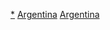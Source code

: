 {{Commons category|Cathedrals in Argentina}}

[[Category:阿根廷教堂|*]]
[[Category:南美洲主教座堂|Argentina]]
[[Category:各国主教座堂|Argentina]]